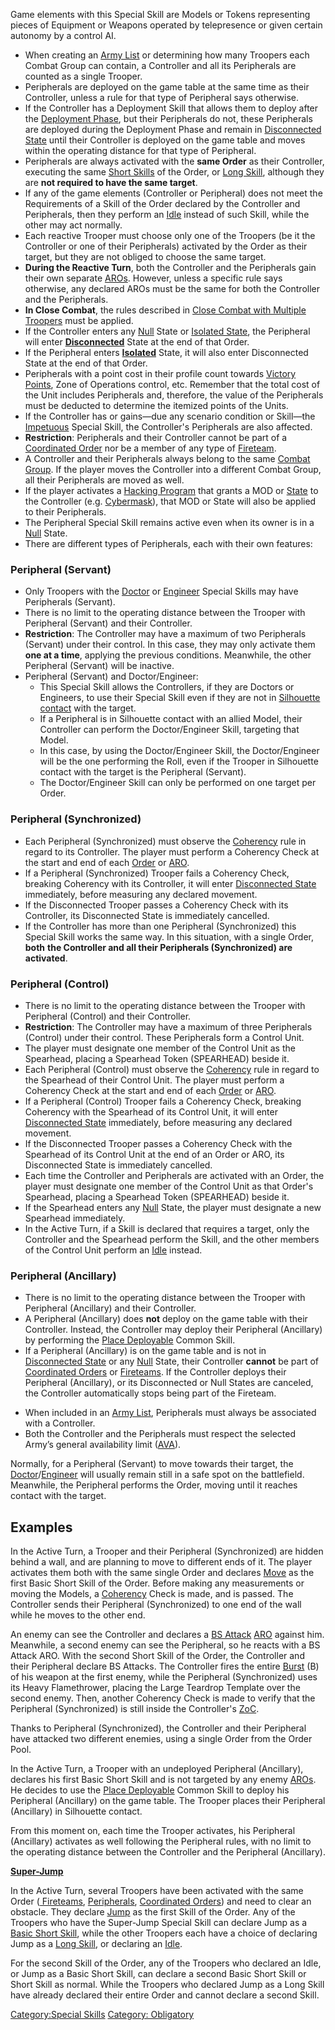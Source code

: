 {{n5-section-special-skills}}


Game elements with this Special Skill are Models or Tokens representing pieces of Equipment or Weapons operated by telepresence or given certain autonomy by a control AI.

{{css_skillbox |black| PERIPHERAL | AUTOMATIC SKILL }}
{{skill-label | Obligatory }}
{{effects}}
* When creating an [[Army List]] or determining how many Troopers each Combat Group can contain, a Controller and all its Peripherals are counted as a single Trooper.
* Peripherals are deployed on the game table at the same time as their Controller, unless a rule for that type of Peripheral says otherwise.
* If the Controller has a Deployment Skill that allows them to deploy after the [[Deployment Phase]], but their Peripherals do not, these Peripherals are deployed during the Deployment Phase and remain in [[Disconnected State]] until their Controller is deployed on the game table and moves within the operating distance for that type of Peripheral.  
* Peripherals are always activated with the '''same Order''' as their Controller, executing the same [[Short Skill]]s of the Order, or [[Long Skill]], although they are '''not required to have the same target'''.
* If any of the game elements (Controller or Peripheral) does not meet the Requirements of a Skill of the Order declared by the Controller and Peripherals, then they perform an [[Idle]] instead of such Skill, while the other may act normally.
* Each reactive Trooper must choose only one of the Troopers (be it the Controller or one of their Peripherals) activated by the Order as their target, but they are not obliged to choose the same target.
* '''During the Reactive Turn''', both the Controller and the Peripherals gain their own separate [[ARO]]s. However, unless a specific rule says otherwise, any declared AROs must be the same for both the Controller and the Peripherals.
* '''In Close Combat''', the rules described in [[Close Combat with Multiple Troopers]] must be applied.
* If the Controller enters any [[Null]] State or [[Isolated State]], the Peripheral will enter '''[[Disconnected]]''' State at the end of that Order.
* If the Peripheral enters '''[[Isolated]]''' State, it will also enter Disconnected State at the end of that Order.
* Peripherals with a point cost in their profile count towards [[Victory Points]], Zone of Operations control, etc. Remember that the total cost of the Unit includes Peripherals and, therefore, the value of the Peripherals must be deducted to determine the itemized points of the Units.
* If the Controller has or gains—due any scenario condition or Skill—the [[Impetuous]] Special Skill, the Controller's Peripherals are also affected.
* '''Restriction''': Peripherals and their Controller cannot be part of a [[Coordinated Order]] nor be a member of any type of [[Fireteam]].
* A Controller and their Peripherals always belong to the same [[Combat Group]]. If the player moves the Controller into a different Combat Group, all their Peripherals are moved as well.
* If the player activates a [[Hacking Program]] that grants a MOD or [[State]] to the Controller (e.g. [[Cybermask]]), that MOD or State will also be applied to their Peripherals.
* The Peripheral Special Skill remains active even when its owner is in a [[Null]] State.
* There are different types of Peripherals, each with their own features:

=== Peripheral (Servant) ===
* Only Troopers with the [[Doctor]] or [[Engineer]] Special Skills may have Peripherals (Servant).
* There is no limit to the operating distance between the Trooper with Peripheral (Servant) and their Controller.
* '''Restriction''': The Controller may have a maximum of two Peripherals (Servant) under their control. In this case, they may only activate them '''one at a time''', applying the previous conditions. Meanwhile, the other Peripheral (Servant) will be inactive.
* Peripheral (Servant) and Doctor/Engineer:
** This Special Skill allows the Controllers, if they are Doctors or Engineers, to use their Special Skill even if they are not in [[Silhouette contact]] with the target.
** If a Peripheral is in Silhouette contact with an allied Model, their Controller can perform the Doctor/Engineer Skill, targeting that Model.
** In this case, by using the Doctor/Engineer Skill, the Doctor/Engineer will be the one performing the Roll, even if the Trooper in Silhouette contact with the target is the Peripheral (Servant).
** The Doctor/Engineer Skill can only be performed on one target per Order.

=== Peripheral (Synchronized) ===
* Each Peripheral (Synchronized) must observe the [[Coherency]] rule in regard to its Controller. The player must perform a Coherency Check at the start and end of each [[Trooper Activation | Order]] or [[ARO]].
* If a Peripheral (Synchronized) Trooper fails a Coherency Check, breaking Coherency with its Controller, it will enter [[Disconnected State]] immediately, before measuring any declared movement.
* If the Disconnected Trooper passes a Coherency Check with its Controller, its Disconnected State is immediately cancelled.
* If the Controller has more than one Peripheral (Synchronized) this Special Skill works the same way. In this situation, with a single Order, '''both''' '''the Controller and all their Peripherals (Synchronized) are activated'''.

=== Peripheral (Control) ===
* There is no limit to the operating distance between the Trooper with Peripheral (Control) and their Controller.
* '''Restriction''': The Controller may have a maximum of three Peripherals (Control) under their control. These Peripherals form a Control Unit.
* The player must designate one member of the Control Unit as the Spearhead, placing a Spearhead Token (SPEARHEAD) beside it.
* Each Peripheral (Control) must observe the [[Coherency]] rule in regard to the Spearhead of their Control Unit. The player must perform a Coherency Check at the start and end of each [[Trooper Activation | Order]] or [[ARO]].
* If a Peripheral (Control) Trooper fails a Coherency Check, breaking Coherency with the Spearhead of its Control Unit, it will enter [[Disconnected State]] immediately, before measuring any declared movement.
* If the Disconnected Trooper passes a Coherency Check with the Spearhead of its Control Unit at the end of an Order or ARO, its Disconnected State is immediately cancelled.
* Each time the Controller and Peripherals are activated with an Order, the player must designate one member of the Control Unit as that Order's Spearhead, placing a Spearhead Token (SPEARHEAD) beside it.
* If the Spearhead enters any [[Null]] State, the player must designate a new Spearhead immediately.
* In the Active Turn, if a Skill is declared that requires a target, only the Controller and the Spearhead perform the Skill, and the other members of the Control Unit perform an [[Idle]] instead.

=== Peripheral (Ancillary) ===
* There is no limit to the operating distance between the Trooper with Peripheral (Ancillary) and their Controller.
* A Peripheral (Ancillary) does '''not''' deploy on the game table with their Controller. Instead, the Controller may deploy their Peripheral (Ancillary) by performing the [[Place Deployable]] Common Skill.
* If a Peripheral (Ancillary) is on the game table and is not in [[Disconnected State]] or any [[Null]] State, their Controller '''cannot''' be part of [[Coordinated Order]]s or [[Fireteam]]s. If the Controller deploys their Peripheral (Ancillary), or its Disconnected or Null States are canceled, the Controller automatically stops being part of the Fireteam.
{{css_skillbox-end}}


{{important-start}}
* When included in an [[Army List]], Peripherals must always be associated with a Controller.
* Both the Controller and the Peripherals must respect the selected Army’s general availability limit ([[AVA]]).
{{important-end}}


{{advice-start}}
Normally, for a Peripheral (Servant) to move towards their target, the [[Doctor]]/[[Engineer]] will usually remain still in a safe spot on the battlefield. Meanwhile, the Peripheral performs the Order, moving until it reaches contact with the target.
{{advice-end}}


== Examples ==

{{greybox-start | Peripheral (Synchronized) Example }}
{{image | name=n5/eng-peripheral-example-1.jpg | style=fullborder }}

In the Active Turn, a Trooper and their Peripheral (Synchronized) are hidden behind a wall, and are planning to move to different ends of it. The player activates them both with the same single Order and declares [[Move]] as the first Basic Short Skill of the Order. Before making any measurements or moving the Models, a [[Coherency]] Check is made, and is passed. The Controller sends their Peripheral (Synchronized) to one end of the wall while he moves to the other end.

An enemy can see the Controller and declares a [[BS Attack]] [[ARO]] against him. Meanwhile, a second enemy can see the Peripheral, so he reacts with a BS Attack ARO. With the second Short Skill of the Order, the Controller and their Peripheral declare BS Attacks. The Controller fires the entire [[Burst]] (B) of his weapon at the first enemy, while the Peripheral (Synchronized) uses its Heavy Flamethrower, placing the Large Teardrop Template over the second enemy. Then, another Coherency Check is made to verify that the Peripheral (Synchronized) is still inside the Controller's [[ZoC]].

Thanks to Peripheral (Synchronized), the Controller and their Peripheral have attacked two different enemies, using a single Order from the Order Pool.
{{greybox-end}}


{{greybox-start | Peripheral (Ancillary) Example }}
In the Active Turn, a Trooper with an undeployed Peripheral (Ancillary), declares his first Basic Short Skill and is not targeted by any enemy [[ARO]]s. He decides to use the [[Place Deployable]] Common Skill to deploy his Peripheral (Ancillary) on the game table. The Trooper places their Peripheral (Ancillary) in Silhouette contact. 

From this moment on, each time the Trooper activates, his Peripheral (Ancillary) activates as well following the Peripheral rules, with no limit to the operating distance between the Controller and the Peripheral (Ancillary).
{{greybox-end}}


{{see-also}}
'''[[Super-Jump]]'''

{{greybox-start | Super-Jump and Multiple Troopers Example}}
In the Active Turn, several Troopers have been activated with the same Order ([[Fireteams in the Active Turn | Fireteams]], [[Peripheral]]s, [[Coordinated Orders]]) and need to clear an obstacle. They declare [[Jump]] as the first Skill of the Order. Any of the Troopers who have the Super-Jump Special Skill can declare Jump as a [[Basic Short Skill]], while the other Troopers each have a choice of declaring Jump as a [[Long Skill]], or declaring an [[Idle]].

For the second Skill of the Order, any of the Troopers who declared an Idle, or Jump as a Basic Short Skill, can declare a second Basic Short Skill or Short Skill as normal. While the Troopers who declared Jump as a Long Skill have already declared their entire Order and cannot declare a second Skill.
{{greybox-end}}
{{see-also-end}}



{{n5-section-special-skills}}




[[Category:Special Skills]]

<!-- Label and Trait categories. -->
[[Category: Obligatory ]]